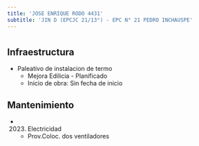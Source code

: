 ```yaml
---
title: 'JOSE ENRIQUE RODO 4431'
subtitle: 'JIN D (EPCJC 21/13°) - EPC N° 21 PEDRO INCHAUSPE'
---
```


#
## Infraestructura

* Paleativo de instalacion de termo 
    + Mejora Edilicia - Planificado 
    + Inicio de obra: Sin fecha de inicio 






## Mantenimiento

*  (2023) Electricidad 
    + Prov.Coloc.  dos ventiladores




